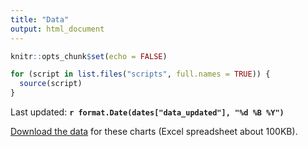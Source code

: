 ---
title: "Data"
output: html_document
---

```{r setup, include=FALSE}
knitr::opts_chunk$set(echo = FALSE)

for (script in list.files("scripts", full.names = TRUE)) {
  source(script)
}
```

<!-- Last updated: **`r format.Date(Sys.Date(), "%d %B %Y")`** -->
Last updated: **`r format.Date(dates["data_updated"], "%d %B %Y")`**

[Download the data](download/Scottish Government COVID-19 data (`r format.Date(dates["data_updated"], "%d %B %Y")`).xlsx) for these charts (Excel spreadsheet about 100KB).